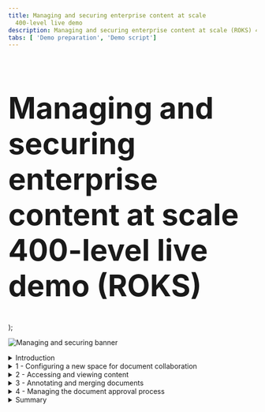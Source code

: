 ```yaml
---
title: Managing and securing enterprise content at scale
  400-level live demo
description: Managing and securing enterprise content at scale (ROKS) 400-level live demo
tabs: [ 'Demo preparation', 'Demo script']
---
```


  <span>
    <h1 style="font-size:60px;"> Managing and securing enterprise content at scale<br/> 400-level live demo (ROKS)</h1>
  </span> );


![Managing and securing banner](./images/Content-management-400-Script-GitHub-banner.jpg)

<span id="top"></span>

<details>

<summary>Introduction</summary>

<br/>

Today we’ll see how IBM’s content management capabilities are used to manage and secure content across an organization at scale. We’ll see how using an enterprise platform to share and manage content enhances productivity, increases security and mitigates risk.

<br/>

Using an HR hiring scenario, we’ll show how to easily configure a centralized repository for document collaboration. We’ll look at how to secure documents using redaction and role-based access capabilities. And we’ll see how the built-in workflow capabilities are used to manage document approvals.

<br/>

We’re using a hiring example, but the same document repository can extend and scale to many scenarios across your enterprise.

<br/>

Let’s get started!

<br/>

</details>

<details>

<summary>1 - Configuring a new space for document collaboration</summary>

<br/>

| **1.1** | **Create a new teamspace** |
| :--- | :--- |
| **Narration** | Focus Corp’s HR department needed a way to organize job candidate documents and facilitate collaboration among hiring decision-makers. When a candidate submits a new application, the HR manager uses the company's enterprise content management system to create a teamspace, which is a dedicated place to share information and collaborate. |
| **Action** &nbsp; 1.1.1 | Show the IBM Content Navigator screen that you opened during demo preparation. Sign in using the **Username: henry** and **Password: henry**. Click **Log in**. <br/> |
| **Action** &nbsp; 1.1.2 | Click the **Teamspaces** tile. <br/><br/><img src="https://raw.githubusercontent.com/ibm-garage-tsa/platinum-demos/master/src/pages/400-business-automation-managing-and-securing-enterprise-content-at-scale-ROKS/images/Script2.png" width="800"  /><br/> |
| **Action** &nbsp; 1.1.3 | Click **New Teamspace**. <br/><br/><img src="https://raw.githubusercontent.com/ibm-garage-tsa/platinum-demos/master/src/pages/400-business-automation-managing-and-securing-enterprise-content-at-scale-ROKS/images/Script3.png" width="800" /> |
| **Action** &nbsp; 1.1.4 | Enter **'John Doe Demo Teamspace'** (1) as the **Teamspace name**. Make sure the **Teamspace template** is **FC Hiring Teamspace Template** (2) and then click **Select Users** (3). <br/><br/><img src="https://raw.githubusercontent.com/ibm-garage-tsa/platinum-demos/master/src/pages/400-business-automation-managing-and-securing-enterprise-content-at-scale-ROKS/images/Script4.png" width="800" /> |
| **Narration** | Once it is created, the HR manager provides teamspace access to the hiring and payroll managers so they can collaborate during the candidate evaluation. |
| **Action** &nbsp; 1.1.5 | Click **Add Users and Groups...**<br/><br/><img src="https://raw.githubusercontent.com/ibm-garage-tsa/platinum-demos/master/src/pages/400-business-automation-managing-and-securing-enterprise-content-at-scale-ROKS/images/Script5.png" width="800" /> |
| **Action** &nbsp; 1.1.6 | Type **debby** in the search area (1) and click the **magnifier** icon (2).<br/><br/><img src="https://raw.githubusercontent.com/ibm-garage-tsa/platinum-demos/master/src/pages/400-business-automation-managing-and-securing-enterprise-content-at-scale-ROKS/images/Script6.png" width="800" /> |
| **Action** &nbsp; 1.1.7 | Select **debby** (1), who is the hiring manager, and click the **right-facing arrow** (2) to move her from the **Available** list to the **Selected** list.<br/><br/><img src="https://raw.githubusercontent.com/ibm-garage-tsa/platinum-demos/master/src/pages/400-business-automation-managing-and-securing-enterprise-content-at-scale-ROKS/images/Script7.png" width="800" /> |
| **Action** &nbsp; 1.1.8 | Repeat the previous steps to add **patrick**, the payroll manager, to the **Selected** list (1). Click **OK** (2). <br/><br/><img src="https://raw.githubusercontent.com/ibm-garage-tsa/platinum-demos/master/src/pages/400-business-automation-managing-and-securing-enterprise-content-at-scale-ROKS/images/Script8.png" width="800" /> |
| **Action** &nbsp; 1.1.9 | Select **Member** (1) in the **Roles** menu and click **Add** (2).<br/><br/><img src="https://raw.githubusercontent.com/ibm-garage-tsa/platinum-demos/master/src/pages/400-business-automation-managing-and-securing-enterprise-content-at-scale-ROKS/images/Script9.png" width="800" /> |
| **Action** &nbsp; 1.1.10 | Click **Finish**.<br/><br/><img src="https://raw.githubusercontent.com/ibm-garage-tsa/platinum-demos/master/src/pages/400-business-automation-managing-and-securing-enterprise-content-at-scale-ROKS/images/Script10.png" width="800" /> |

| **1.2** | **Add files to share** |
| :--- | :--- |
| **Narration** | The HR manager created the applicant’s new teamspace based on Focus Corp's 'FC Hiring Teamspace' template. When a new teamspace is created using this template, it includes all the forms that need to be completed and submitted for each candidate. |
| **Action** &nbsp; 1.2.1 | Click the **HR Documents** folder. <br/><br/><img src="https://raw.githubusercontent.com/ibm-garage-tsa/platinum-demos/master/src/pages/400-business-automation-managing-and-securing-enterprise-content-at-scale-ROKS/images/Script11.png" width="800" /> |
| **Action** &nbsp; 1.2.2 | Point out that the **HR Documents** folder is now open and the necessary documents are now available.<br/><br/><img src="https://raw.githubusercontent.com/ibm-garage-tsa/platinum-demos/master/src/pages/400-business-automation-managing-and-securing-enterprise-content-at-scale-ROKS/images/Script12.png" width="800" /> |
| **Narration** | The HR manager uses the HR document template to create copies that are specific to the applicant. When he does this in the teamspace, the documents are automatically shared with the rest of the hiring team.<br/><br/>The content management software applies the role-based access restrictions configured in the FC Hiring Teamspace template, which specifies the permissions granted to each team member. |
| **Action** &nbsp; 1.2.3 | Click the **Candidate files** folder. <br/><br/><img src="https://raw.githubusercontent.com/ibm-garage-tsa/platinum-demos/master/src/pages/400-business-automation-managing-and-securing-enterprise-content-at-scale-ROKS/images/Script13.png" width="800" /> |
| **Narration** | The HR manager uploads the candidate's documents to the 'Candidate files' folder. He moves the files from his computer to the 'Candidate files' folder with a simple drag-and-drop. |
| **Action** &nbsp; 1.2.4 | Click the **John Doe Diploma.pdf** document and drag it from your local Documents folder to the **John Doe Demo Teamspace / Candidate files** folder in IBM Navigator. <br/><br/><img src="https://raw.githubusercontent.com/ibm-garage-tsa/platinum-demos/master/src/pages/400-business-automation-managing-and-securing-enterprise-content-at-scale-ROKS/images/Script14.png" width="800" /> |
|**Narration** | When the HR manager moves the files, a document entry form enables him to enter the required metadata.<br/><br/>Focus Corp’s content administrator had previously worked with HR to define the metadata to include with files that are added to the teamspace. This metadata can be used later to quickly identify, classify, or search for a document. |
|**Action** &nbsp; 1.2.5 | Enter **'John Doe'** as the **Candidate Name**  (1) and select **Diploma** as the **Document Type** (2). Select **External** for **Document Source** (3). This indicates that the document originated outside of Focus Corp.<br/><br/>Select **R&D** for the **Department Name** (4) and set the **Application date** to the date 3 days in the future (5). Click **Add** (6).<br/><br/><img src="https://raw.githubusercontent.com/ibm-garage-tsa/platinum-demos/master/src/pages/400-business-automation-managing-and-securing-enterprise-content-at-scale-ROKS/images/Script15.png" width="800" /> |
|**Narration** | In the navigate view, team members can now add comments to the file, ‘like’ the file, or add the file to their favorites. |
|**Action** &nbsp; 1.2.6 | Click the **navigate view** icon. <br/><br/><img src="https://raw.githubusercontent.com/ibm-garage-tsa/platinum-demos/master/src/pages/400-business-automation-managing-and-securing-enterprise-content-at-scale-ROKS/images/Script16.png" width="800" /> |
|**Action** &nbsp; 1.2.7 | Select the **John Doe Diploma.pdf** row. <br/><br/><InlineNotification>Be sure to click within the row’s white space (not the document name). </InlineNotification><br/><img src="https://raw.githubusercontent.com/ibm-garage-tsa/platinum-demos/master/src/pages/400-business-automation-managing-and-securing-enterprise-content-at-scale-ROKS/images/Script17.png" width="800" /> |
|**Action** &nbsp; 1.2.8 | Point out the **document-related actions and information** (1), pre-defined **Properties** (2), and the **star** icon that adds the file to favorites (3).<br/><br/><img src="https://raw.githubusercontent.com/ibm-garage-tsa/platinum-demos/master/src/pages/400-business-automation-managing-and-securing-enterprise-content-at-scale-ROKS/images/Script18.png" width="800" /> |
|**Narration** | The candidate had previously submitted a video detailing his professional qualifications, strengths and weaknesses. The HR manager adds the video to the content management system. |
|**Action** &nbsp; 1.2.9 | Move the **John Doe Video.mp4** file to the **Candidate files** folder.<br/><br/><img src="https://raw.githubusercontent.com/ibm-garage-tsa/platinum-demos/master/src/pages/400-business-automation-managing-and-securing-enterprise-content-at-scale-ROKS/images/Script19.png" width="800" /> |
|**Action** &nbsp; 1.2.10 | Enter **'John Doe'** as the **Candidate Name** (1) and select **Candidate Video** as the **Document Type** (2). Select **External** for **Document Source** (3). <br/><br/>Select **R&D** for the **Department Name** (4) and set the **Application date** to the date 3 days in the future (5). Click **Add** (6).<br/><br/><img src="https://raw.githubusercontent.com/ibm-garage-tsa/platinum-demos/master/src/pages/400-business-automation-managing-and-securing-enterprise-content-at-scale-ROKS/images/Script20.png" width="800" /> |
|**Action** &nbsp; 1.2.11 | Click **John Doe Video.mp4**.<br/><br/><img src="https://raw.githubusercontent.com/ibm-garage-tsa/platinum-demos/master/src/pages/400-business-automation-managing-and-securing-enterprise-content-at-scale-ROKS/images/Script21.png" width="800" /> |
|**Narration** | The hiring team wanted to quickly review specific candidate responses within the submitted video. The HR manager bookmarks the video, which allows hiring team members to go directly to the sections of the video they would like to see. |
|**Action** &nbsp; 1.2.12 | Click **Bookmarks**.<br/><br/><img src="https://raw.githubusercontent.com/ibm-garage-tsa/platinum-demos/master/src/pages/400-business-automation-managing-and-securing-enterprise-content-at-scale-ROKS/images/Script22.png" width="800" /> |
|**Action** &nbsp; 1.2.13 | Click **New Bookmark**.<br/><br/><img src="https://raw.githubusercontent.com/ibm-garage-tsa/platinum-demos/master/src/pages/400-business-automation-managing-and-securing-enterprise-content-at-scale-ROKS/images/Script23.png" width="800" /> |
|**Narration** | The HR manager adds bookmarks to the video to make it easier to find the individual responses. |
|**Action** &nbsp; 1.2.14 | Enter **Overview** (1) as the bookmark name, enter '**Tell me about yourself?**' (2) in the bookmark description and click **OK** (3). <br/><br/><img src="https://raw.githubusercontent.com/ibm-garage-tsa/platinum-demos/master/src/pages/400-business-automation-managing-and-securing-enterprise-content-at-scale-ROKS/images/Script24.png" width="800" /> |
|**Action** &nbsp; 1.2.15 | Close the IBM Navigator Viewer window. |
|**Narration** | The HR manager bookmarks the remaining sections of the video and adds the applicant’s other documents to his candidate file. <br/><br/>Let’s jump ahead and see the teamspace with all the documents added. |
|**Action** &nbsp; 1.2.16 | Click **x** to close the **John Doe Demo Teamspace**. <br/><br/><img src="https://raw.githubusercontent.com/ibm-garage-tsa/platinum-demos/master/src/pages/400-business-automation-managing-and-securing-enterprise-content-at-scale-ROKS/images/Script25.png" width="800" /> |
|**Action** &nbsp; 1.2.17 | Click **John Doe**. <br/><br/><img src="https://raw.githubusercontent.com/ibm-garage-tsa/platinum-demos/master/src/pages/400-business-automation-managing-and-securing-enterprise-content-at-scale-ROKS/images/Script26.png" width="800" /> |
|**Action** &nbsp; 1.2.18 | Click **Candidate files**.<br/><br/><img src="https://raw.githubusercontent.com/ibm-garage-tsa/platinum-demos/master/src/pages/400-business-automation-managing-and-securing-enterprise-content-at-scale-ROKS/images/Script27.png" width="800" /> |
|**Action** &nbsp; 1.2.19 | Click the **Magazine view** icon. <br/><br/><img src="https://raw.githubusercontent.com/ibm-garage-tsa/platinum-demos/master/src/pages/400-business-automation-managing-and-securing-enterprise-content-at-scale-ROKS/images/Script28.png" width="800" /> |
|**Narration** | Now the hiring team can collaborate on the applicant’s documents. |

| **1.3** | **Manage role-based redactions** |
| :--- | :--- |
| **Narration** | To adhere to Focus Corp's privacy guidelines, HR must prevent unauthorized access to the applicant’s personal information, such as his home address. <br/><br/>The HR manager uses role-based redactions to automatically mask sensitive information, based on each user's role. The role-based access capabilities enable Focus Corp to explicitly define who has permission to see the redacted information. <br/><br/>The HR manager starts by validating that the role-based redactions have been set correctly by the content administrator. |
|**Action** &nbsp; 1.3.1 | Click the **hamburger** icon to open the IBM Navigator menu.<br/><br/><img src="https://raw.githubusercontent.com/ibm-garage-tsa/platinum-demos/master/src/pages/400-business-automation-managing-and-securing-enterprise-content-at-scale-ROKS/images/Script40.png" width="800" /> |
| **Narration** | The HR manager uses the Administration menu to review and update the role-based access. |
|**Action** &nbsp; 1.3.2 | Click **Administration.** <br/><br/><img src="https://raw.githubusercontent.com/ibm-garage-tsa/platinum-demos/master/src/pages/400-business-automation-managing-and-securing-enterprise-content-at-scale-ROKS/images/Script41.png" width="800" /> |
|**Action** &nbsp; 1.3.3 | Click **Role-based Redactions**. <br/><br/><img src="https://raw.githubusercontent.com/ibm-garage-tsa/platinum-demos/master/src/pages/400-business-automation-managing-and-securing-enterprise-content-at-scale-ROKS/images/Script42.png" width="800" /> |
| **Narration** | The HR manager reads through the 'Private Information' redaction policy, which specifies who can see a candidate's private information. |
|**Action** &nbsp; 1.3.4 | Double-click **Private Information**. <br/><br/><img src="https://raw.githubusercontent.com/ibm-garage-tsa/platinum-demos/master/src/pages/400-business-automation-managing-and-securing-enterprise-content-at-scale-ROKS/images/Script43.png" width="800" /> |
|**Action** &nbsp; 1.3.5 | Click **Policies and Roles**. <br/><br/><img src="https://raw.githubusercontent.com/ibm-garage-tsa/platinum-demos/master/src/pages/400-business-automation-managing-and-securing-enterprise-content-at-scale-ROKS/images/Script44.png" width="800" /> |
|**Action** &nbsp; 1.3.6 | If you are prompted, enter the **User name ‘cp4admin’** and the **Password** (2) from your cheat sheet. Click **Log In.**<br/><br/><img src="https://raw.githubusercontent.com/ibm-garage-tsa/platinum-demos/master/src/pages/400-business-automation-managing-and-securing-enterprise-content-at-scale-ROKS/images/Script45.png" width="800" /> |
| **Narration** | The 'Private Information' reason contains two redaction roles: editors and viewers. *Editors* can add or remove redactions. *Viewers* can see redacted information but cannot change it. No other users can view redacted information. |
|**Action** &nbsp; 1.3.7 | Scroll down (1) and point out the payroll manager’s role as a **FC Redaction viewer** (2). <br/><br/><img src="https://raw.githubusercontent.com/ibm-garage-tsa/platinum-demos/master/src/pages/400-business-automation-managing-and-securing-enterprise-content-at-scale-ROKS/images/Script47.png" width="800" /> |
| **Narration** | The HR manager verifies that only Patrick, the payroll manager, can view private information. Other members of the hiring team, such as the hiring manager, will not be able to access the redacted information. <br/><br/>Confident that these settings are correct, the HR manager is ready to redact the documents. |
|**Action** &nbsp; 1.3.8 | Click the **hamburger** icon.<br/><br/><img src="https://raw.githubusercontent.com/ibm-garage-tsa/platinum-demos/master/src/pages/400-business-automation-managing-and-securing-enterprise-content-at-scale-ROKS/images/Script48.png" width="800" /> |
|**Action** &nbsp; 1.3.9 | Click **Teamspaces**.<br/><br/><img src="https://raw.githubusercontent.com/ibm-garage-tsa/platinum-demos/master/src/pages/400-business-automation-managing-and-securing-enterprise-content-at-scale-ROKS/images/Script49.png" width="800" /> | 
|**Action** &nbsp; 1.3.10 | Click **John Doe**.<br/><br/><img src="https://raw.githubusercontent.com/ibm-garage-tsa/platinum-demos/master/src/pages/400-business-automation-managing-and-securing-enterprise-content-at-scale-ROKS/images/Script341.png" width="800" /> |
|**Action** &nbsp; 1.3.11 | Click **Candidate files**.<br/><br/><img src="https://raw.githubusercontent.com/ibm-garage-tsa/platinum-demos/master/src/pages/400-business-automation-managing-and-securing-enterprise-content-at-scale-ROKS/images/Script342.png" width="800" /> |
| **Narration** | The HR manager opens the applicant’s resume, selects the information to redact, and indicates it is private information. |
|**Action** &nbsp; 1.3.12 | Click **John Doe Resume.pdf** to open it in the document viewer.&nbsp; &nbsp; &nbsp; &nbsp; &nbsp; &nbsp; &nbsp; &nbsp; &nbsp; &nbsp; &nbsp; &nbsp; &nbsp; &nbsp; &nbsp; &nbsp; &nbsp; &nbsp; &nbsp; &nbsp; &nbsp; &nbsp; &nbsp; &nbsp; &nbsp; &nbsp; &nbsp; &nbsp; &nbsp; &nbsp; &nbsp; &nbsp; &nbsp; &nbsp; &nbsp; &nbsp; &nbsp; &nbsp; &nbsp; &nbsp; &nbsp; &nbsp; &nbsp; &nbsp; &nbsp; &nbsp; &nbsp;  <br/><br/><img src="https://raw.githubusercontent.com/ibm-garage-tsa/platinum-demos/master/src/pages/400-business-automation-managing-and-securing-enterprise-content-at-scale-ROKS/images/Script29.png" width="800" /> |
|**Action** &nbsp; 1.3.13 | Click the **redaction** icon, which is a darkened rectangle. &nbsp; &nbsp; &nbsp; &nbsp; &nbsp; &nbsp; &nbsp; &nbsp; &nbsp; &nbsp; &nbsp; &nbsp; &nbsp; &nbsp; &nbsp; &nbsp; &nbsp; &nbsp;<br/><br/><img src="https://raw.githubusercontent.com/ibm-garage-tsa/platinum-demos/master/src/pages/400-business-automation-managing-and-securing-enterprise-content-at-scale-ROKS/images/Script30.png" width="800" /> |
|**Action** &nbsp; 1.3.14 | Redact the applicant’s email address, phone number and home address by drawing a rectangle around them using the redaction tool.&nbsp; &nbsp; &nbsp; &nbsp; &nbsp; &nbsp; &nbsp; &nbsp; &nbsp; &nbsp; &nbsp; &nbsp; &nbsp; &nbsp; &nbsp; &nbsp; &nbsp; &nbsp; &nbsp; &nbsp; &nbsp; &nbsp; &nbsp; &nbsp; &nbsp; &nbsp; &nbsp; &nbsp; &nbsp; &nbsp; &nbsp; &nbsp; &nbsp; &nbsp; &nbsp; &nbsp; &nbsp; &nbsp; &nbsp; &nbsp; &nbsp; <br/><img src="https://raw.githubusercontent.com/ibm-garage-tsa/platinum-demos/master/src/pages/400-business-automation-managing-and-securing-enterprise-content-at-scale-ROKS/images/Script31.png" width="800" /> |
|**Action** &nbsp; 1.3.15 | Right-click the **redaction rectangle** (1) and click the **document redaction reason** icon (2).&nbsp; &nbsp; &nbsp; &nbsp; &nbsp; &nbsp; &nbsp; &nbsp; &nbsp; &nbsp; &nbsp; &nbsp; &nbsp; &nbsp; &nbsp; &nbsp; &nbsp; &nbsp; &nbsp; &nbsp; &nbsp; &nbsp; &nbsp; &nbsp; &nbsp; &nbsp; &nbsp; &nbsp; &nbsp; &nbsp; &nbsp; &nbsp; &nbsp; &nbsp; &nbsp; &nbsp; &nbsp; &nbsp; &nbsp; &nbsp; &nbsp; &nbsp; &nbsp; &nbsp; &nbsp; &nbsp; &nbsp; &nbsp; &nbsp; &nbsp; &nbsp; &nbsp; &nbsp; &nbsp; &nbsp; &nbsp; &nbsp; &nbsp; &nbsp; &nbsp; &nbsp; &nbsp; &nbsp; &nbsp; &nbsp; <br/><br/><img src="https://raw.githubusercontent.com/ibm-garage-tsa/platinum-demos/master/src/pages/400-business-automation-managing-and-securing-enterprise-content-at-scale-ROKS/images/Script32.png" width="800" /> |
|**Action** &nbsp; 1.3.16 | Select **Private Information** as the redaction reason (1) and click **OK** (2). &nbsp; &nbsp; &nbsp; &nbsp; &nbsp; &nbsp; &nbsp; &nbsp; &nbsp; &nbsp; &nbsp; &nbsp; &nbsp; &nbsp; &nbsp; &nbsp; &nbsp; <br/><br/><img src="https://raw.githubusercontent.com/ibm-garage-tsa/platinum-demos/master/src/pages/400-business-automation-managing-and-securing-enterprise-content-at-scale-ROKS/images/Script33.png" width="800" /> |
| **Narration** | This hides the applicant’s personal information from users who do not have viewing rights. The hiring manager does not have viewing rights to this information and will not be able to see it.<br/><br/>The HR manager acknowledges they have reviewed and verified the applicant's details by adding a notation on the document. |
|**Action** &nbsp; 1.3.17 | Click the **stamp** icon (1) and select the **Approved userdate** stamp (2).&nbsp; &nbsp; &nbsp; &nbsp; &nbsp; &nbsp; &nbsp; &nbsp; &nbsp; &nbsp; &nbsp; &nbsp; &nbsp; &nbsp; &nbsp; &nbsp; &nbsp; &nbsp; &nbsp; &nbsp; &nbsp; &nbsp; &nbsp; &nbsp; &nbsp; &nbsp; &nbsp; &nbsp; &nbsp; &nbsp; &nbsp; &nbsp; &nbsp; &nbsp; &nbsp; &nbsp; &nbsp; &nbsp; &nbsp; &nbsp; &nbsp; &nbsp; &nbsp; &nbsp; &nbsp; &nbsp; &nbsp; &nbsp; &nbsp; &nbsp; &nbsp; &nbsp; &nbsp; &nbsp; &nbsp; &nbsp; &nbsp; &nbsp; &nbsp; &nbsp; &nbsp; &nbsp; &nbsp; &nbsp; &nbsp; &nbsp; &nbsp; &nbsp; &nbsp; &nbsp; &nbsp; &nbsp; &nbsp; &nbsp; &nbsp; &nbsp; &nbsp; &nbsp; &nbsp; &nbsp; &nbsp; &nbsp; &nbsp; &nbsp; &nbsp; <br/><img src="https://raw.githubusercontent.com/ibm-garage-tsa/platinum-demos/master/src/pages/400-business-automation-managing-and-securing-enterprise-content-at-scale-ROKS/images/Script34.png" width="800" /> |
| **Narration** | The HR manager uses a pre-defined annotation to indicate he has verified the applicant meets specific job criteria.<br/> |
|**Action** &nbsp; 1.3.18 | Click above the name on the document to add the annotation. &nbsp; &nbsp; &nbsp; &nbsp; &nbsp; &nbsp; &nbsp; &nbsp; &nbsp; &nbsp; &nbsp; &nbsp; &nbsp; &nbsp; &nbsp; &nbsp; &nbsp; &nbsp; &nbsp; &nbsp; &nbsp; &nbsp; &nbsp; &nbsp; &nbsp; &nbsp; &nbsp; &nbsp; &nbsp; &nbsp; &nbsp; &nbsp; &nbsp; &nbsp; &nbsp; &nbsp; &nbsp; &nbsp; &nbsp; &nbsp; &nbsp; &nbsp; &nbsp; &nbsp; &nbsp; &nbsp; &nbsp; &nbsp; &nbsp; &nbsp; &nbsp; &nbsp; &nbsp; &nbsp; &nbsp; &nbsp; &nbsp; &nbsp; &nbsp; &nbsp;<br/><br/><img src="https://raw.githubusercontent.com/ibm-garage-tsa/platinum-demos/master/src/pages/400-business-automation-managing-and-securing-enterprise-content-at-scale-ROKS/images/Script35.png" width="800" /> |
| **Narration** | The HR manager changes the notation color to indicate that the applicant is eligible for a face-to-face interview.&nbsp; &nbsp; &nbsp; &nbsp; &nbsp; &nbsp; &nbsp; &nbsp; &nbsp; &nbsp; &nbsp; &nbsp; &nbsp; &nbsp; &nbsp; &nbsp; &nbsp; &nbsp; &nbsp; &nbsp; &nbsp; &nbsp; &nbsp; &nbsp; &nbsp; &nbsp; &nbsp; &nbsp; &nbsp; &nbsp; &nbsp; &nbsp; &nbsp; &nbsp; &nbsp; &nbsp; &nbsp; &nbsp; &nbsp; &nbsp; |
|**Action** &nbsp; 1.3.19 | Right-click the **annotation** (1), select the **text color** icon (2), and select **orange** (3).<br/><br/><img src="https://raw.githubusercontent.com/ibm-garage-tsa/platinum-demos/master/src/pages/400-business-automation-managing-and-securing-enterprise-content-at-scale-ROKS/images/Script36.png" width="800" /> |
|**Action** &nbsp; 1.3.20 | Click the **x** to close the color selector view (1) and click anywhere in the document to close the menu (2). &nbsp; &nbsp; &nbsp; &nbsp; &nbsp; &nbsp; &nbsp; &nbsp; &nbsp; &nbsp; &nbsp; &nbsp; &nbsp; &nbsp; &nbsp; &nbsp; &nbsp; &nbsp; &nbsp; &nbsp; &nbsp; &nbsp; &nbsp; &nbsp; &nbsp; &nbsp; &nbsp; &nbsp; &nbsp; &nbsp; &nbsp; &nbsp; &nbsp; &nbsp; &nbsp; &nbsp; &nbsp; &nbsp; &nbsp; &nbsp; &nbsp; &nbsp; &nbsp; &nbsp; &nbsp; &nbsp; &nbsp; &nbsp; &nbsp; &nbsp; &nbsp; &nbsp; &nbsp; &nbsp; &nbsp; &nbsp; &nbsp; &nbsp; &nbsp; &nbsp;<br/><br/><img src="https://raw.githubusercontent.com/ibm-garage-tsa/platinum-demos/master/src/pages/400-business-automation-managing-and-securing-enterprise-content-at-scale-ROKS/images/Script37.png" width="800" /> |
|**Action** &nbsp; 1.3.21 | Click the **save** icon and close the IBM Navigator Viewer window. &nbsp; &nbsp; &nbsp; &nbsp; &nbsp; &nbsp; &nbsp; &nbsp; &nbsp; &nbsp; &nbsp; &nbsp; &nbsp; &nbsp; &nbsp; &nbsp; &nbsp; &nbsp; &nbsp; &nbsp; &nbsp; &nbsp; &nbsp; &nbsp; &nbsp; &nbsp; &nbsp; &nbsp; &nbsp; &nbsp; &nbsp; &nbsp; &nbsp; &nbsp; &nbsp; &nbsp; &nbsp; &nbsp; &nbsp; &nbsp; <br/><br/><img src="https://raw.githubusercontent.com/ibm-garage-tsa/platinum-demos/master/src/pages/400-business-automation-managing-and-securing-enterprise-content-at-scale-ROKS/images/Script38.png" width="800" /> |
|**Action** &nbsp; 1.3.22 | Click the **user** icon (1) and click **Log Out** (2) to exit IBM Navigator.<br/><br/><img src="https://raw.githubusercontent.com/ibm-garage-tsa/platinum-demos/master/src/pages/400-business-automation-managing-and-securing-enterprise-content-at-scale-ROKS/images/Script39.png" width="800" /> |
 
<br/>

**[Go to top](#top)**

</details>

<details>

<summary>2 - Accessing and viewing content</summary>

<br/>

| **2.1** | **View documents in a teamspace** |
| :--- | :--- |
| **Narration** | The hiring manager needs to learn more about the applicant. She reviews the documents shared by HR. |
| **Action** &nbsp; 2.1.1 | Sign into IBM Navigator using the hiring manager’s credentials:<br/><br/>**Username: debby** and **Password: debby** (1). Click **Log in** (2). <br/><br/><img src="https://raw.githubusercontent.com/ibm-garage-tsa/platinum-demos/master/src/pages/400-business-automation-managing-and-securing-enterprise-content-at-scale-ROKS/images/Script113.png" width="800" /> |
| **Action** &nbsp; 2.1.2 | Click the **Teamspaces** tile. <br/><br/><img src="https://raw.githubusercontent.com/ibm-garage-tsa/platinum-demos/master/src/pages/400-business-automation-managing-and-securing-enterprise-content-at-scale-ROKS/images/Script2.png" width="800" /> |
| **Action** &nbsp; 2.1.3 | Select the **John Doe** teamspace. <br/><br/><img src="https://raw.githubusercontent.com/ibm-garage-tsa/platinum-demos/master/src/pages/400-business-automation-managing-and-securing-enterprise-content-at-scale-ROKS/images/Script114.png" width="800" /> |
| **Action** &nbsp; 2.1.4 | Click **Candidate files**. <br/><br/><img src="https://raw.githubusercontent.com/ibm-garage-tsa/platinum-demos/master/src/pages/400-business-automation-managing-and-securing-enterprise-content-at-scale-ROKS/images/Script115.png" width="800" /> | 
| **Narration** | The hiring manager reviews the applicant’s resume. |
| **Action** &nbsp; 2.1.5 | Click the **Magazine view** icon. <br/><br/><img src="https://raw.githubusercontent.com/ibm-garage-tsa/platinum-demos/master/src/pages/400-business-automation-managing-and-securing-enterprise-content-at-scale-ROKS/images/Script116.png" width="800" /> |  
| **Action** &nbsp; 2.1.6 | **Select the John Doe Resume.pdf** row.<br/><br/><InlineNotification>Be sure to click within the row’s white space (not the document name). </InlineNotification><br/><img src="https://raw.githubusercontent.com/ibm-garage-tsa/platinum-demos/master/src/pages/400-business-automation-managing-and-securing-enterprise-content-at-scale-ROKS/images/Script117.png" width="800" /> |  
| **Narration** | The hiring manager confirms that the metadata required by her department is pre-populated in the properties section. She is not authorized to view the applicant’s personal information, so it is concealed in the document preview thumbnail. |
| **Action** &nbsp; 2.1.7 | Review the **Properties** section (1) and point out that the address information is redacted in the hiring manager’s **thumbnail** view (2). <br/><br/><img src="https://raw.githubusercontent.com/ibm-garage-tsa/platinum-demos/master/src/pages/400-business-automation-managing-and-securing-enterprise-content-at-scale-ROKS/images/Script118.png" width="800" /> | 
| **Action** &nbsp; 2.1.8 | Click **John Doe Resume.pdf**.<br/><br/><img src="https://raw.githubusercontent.com/ibm-garage-tsa/platinum-demos/master/src/pages/400-business-automation-managing-and-securing-enterprise-content-at-scale-ROKS/images/Script119.png" width="800" /> | 
| **Action** &nbsp; 2.1.9 | Scroll down to show the resume.<br/><br/><img src="https://raw.githubusercontent.com/ibm-garage-tsa/platinum-demos/master/src/pages/400-business-automation-managing-and-securing-enterprise-content-at-scale-ROKS/images/Script120.png" width="800" /> | 
| **Narration** | The hiring manager reviews the details of the resume. The candidate is applying for a position that often works with a team in France. Therefore, a working knowledge of French is required for the job.<br/><br/>She adds an annotation to assess the applicant's French language skills. |
| **Action** &nbsp; 2.1.10 | Click the **sticky note** icon (1) and then click next to the **SPOKEN LANGUAGES** section (2).<br/><br/><img src="https://raw.githubusercontent.com/ibm-garage-tsa/platinum-demos/master/src/pages/400-business-automation-managing-and-securing-enterprise-content-at-scale-ROKS/images/Script121.png" width="800" /> | 
| **Action** &nbsp; 2.1.11 | Type **'Evaluate the candidate’s French language skills.**' (1) and click **Update** (2).<br/><br/><img src="https://raw.githubusercontent.com/ibm-garage-tsa/platinum-demos/master/src/pages/400-business-automation-managing-and-securing-enterprise-content-at-scale-ROKS/images/Script122.png" width="800" /> | 
| **Action** &nbsp; 2.1.12 | Click the **save** icon.<br/><br/><img src="https://raw.githubusercontent.com/ibm-garage-tsa/platinum-demos/master/src/pages/400-business-automation-managing-and-securing-enterprise-content-at-scale-ROKS/images/Script123.png" width="800" /> | 
| **Action** &nbsp; 2.1.13 | Close the IBM Navigator Viewer window. |
| **Narration** | The hiring manager 'likes' the resume and adds it to her favorites so she can compare the finalists later. |
| **Action** &nbsp; 2.1.14 | Click the **thumbs-up** icon (1) to 'like' the file. Click the **star** icon (2) to add the resume to favorites. <br/><br/><img src="https://raw.githubusercontent.com/ibm-garage-tsa/platinum-demos/master/src/pages/400-business-automation-managing-and-securing-enterprise-content-at-scale-ROKS/images/Script202.png" width="800" /> | 
| **Narration** | To help decide whether to move forward with an interview, the hiring manager watches a few specific sections of the applicant’s video. |
| **Action** &nbsp; 2.1.15 | Click **John Doe Video.mp4.** <br/><br/><img src="https://raw.githubusercontent.com/ibm-garage-tsa/platinum-demos/master/src/pages/400-business-automation-managing-and-securing-enterprise-content-at-scale-ROKS/images/Script50.png" width="800" /> | 
| **Narration** | She uses bookmarks in the applicant's video to skip directly to responses she’s interested in. Many applicant videos are over 20 minutes. The bookmark feature saves her time by letting her focus on specific parts of the video. |
| **Action** &nbsp; 2.1.16 | Click **Bookmarks** to open the bookmarks menu. <br/><br/><img src="https://raw.githubusercontent.com/ibm-garage-tsa/platinum-demos/master/src/pages/400-business-automation-managing-and-securing-enterprise-content-at-scale-ROKS/images/Script51.png" width="800" /> | 
| **Action** &nbsp; 2.1.17 | Select the **Weaknesses** bookmark and wait for the video to load.<br/><br/><img src="https://raw.githubusercontent.com/ibm-garage-tsa/platinum-demos/master/src/pages/400-business-automation-managing-and-securing-enterprise-content-at-scale-ROKS/images/Script52.png" width="800" /> | 
| **Action** &nbsp; 2.1.18 | Click the **play** icon and watch both the Weaknesses and Strengths sections. Close the IBM Navigator viewer when you are done.<br/><br/><img src="https://raw.githubusercontent.com/ibm-garage-tsa/platinum-demos/master/src/pages/400-business-automation-managing-and-securing-enterprise-content-at-scale-ROKS/images/Script53.png" width="800" /> | 
| **Action** &nbsp; 2.1.19 | Close the **IBM Navigator Viewer** window.
| **Narration** | The hiring manager decides to interview the applicant. She lets the HR team know to schedule an interview by tagging the applicant’s resume with the word ‘Selected’. |
| **Action** &nbsp; 2.1.20 | Click **Tags** in the **John Doe Resume.pdf **row. <br/><br/><img src="https://raw.githubusercontent.com/ibm-garage-tsa/platinum-demos/master/src/pages/400-business-automation-managing-and-securing-enterprise-content-at-scale-ROKS/images/Script54.png" width="800" /> | 
| **Action** &nbsp; 2.1.21 | Write '**selected**' and hit enter on your keyboard.<br/><br/><img src="https://raw.githubusercontent.com/ibm-garage-tsa/platinum-demos/master/src/pages/400-business-automation-managing-and-securing-enterprise-content-at-scale-ROKS/images/Script55.png" width="800" /> | 
| **Action** &nbsp; 2.1.22 | Click **Close**. <br/><br/><img src="https://raw.githubusercontent.com/ibm-garage-tsa/platinum-demos/master/src/pages/400-business-automation-managing-and-securing-enterprise-content-at-scale-ROKS/images/Script56.png" width="800" /> | 
| **Narration** | The hiring team schedule the interview. To prepare, the hiring manager reviews the content she previously 'favorited'. |
| **Action** &nbsp; 2.1.23 | Click **IBM Navigator**.<br/><br/><img src="https://raw.githubusercontent.com/ibm-garage-tsa/platinum-demos/master/src/pages/400-business-automation-managing-and-securing-enterprise-content-at-scale-ROKS/images/Script201.png" width="800" /> | 
| **Action** &nbsp; 2.1.24 | Click the **Content Favorites** tile.<br/><br/><img src="https://raw.githubusercontent.com/ibm-garage-tsa/platinum-demos/master/src/pages/400-business-automation-managing-and-securing-enterprise-content-at-scale-ROKS/images/Script57.png" width="800" /> | 
| **Action** &nbsp; 2.1.25 | Double-click **John Doe Resume.pdf**.<br/><br/><img src="https://raw.githubusercontent.com/ibm-garage-tsa/platinum-demos/master/src/pages/400-business-automation-managing-and-securing-enterprise-content-at-scale-ROKS/images/Script58.png" width="800" /> | 
| **Action** &nbsp; 2.1.26 | Scroll down to the **sticky note** (1) and hover your mouse over the **note** (2).<br/><br/><img src="https://raw.githubusercontent.com/ibm-garage-tsa/platinum-demos/master/src/pages/400-business-automation-managing-and-securing-enterprise-content-at-scale-ROKS/images/Script59.png" width="800" /> | 
| **Narration** | She looks over the resume and annotations. The sticky note reminds her she must evaluate the candidate's French language skills. |
| **Action** &nbsp; 2.1.27 | Point out the annotation.<br/><br/><img src="https://raw.githubusercontent.com/ibm-garage-tsa/platinum-demos/master/src/pages/400-business-automation-managing-and-securing-enterprise-content-at-scale-ROKS/images/Script60.png" width="800" /> | 
| **Action** &nbsp; 2.1.28 | Close the IBM Navigator Viewer window. |

<br/>

**[Go to top](#top)**

</details>

<details>

<summary>3 - Annotating and merging documents</summary>

<br/>

| **3.1** | **Edit and add content** |
| :--- | :--- |
| **Narration** | The hiring manager needs to capture interview feedback on the candidate evaluation form. She downloads the form from Teamspace’s document templates. |
| **Action** &nbsp; 3.1.1 | Click **Teamspaces**.<br/><br/><img src="https://raw.githubusercontent.com/ibm-garage-tsa/platinum-demos/master/src/pages/400-business-automation-managing-and-securing-enterprise-content-at-scale-ROKS/images/Script61.png" width="800" /> | 
| **Action** &nbsp; 3.1.2 | Click **HR Documents**.<br/><br/><img src="https://raw.githubusercontent.com/ibm-garage-tsa/platinum-demos/master/src/pages/400-business-automation-managing-and-securing-enterprise-content-at-scale-ROKS/images/Script62.png" width="800" /> | 
| **Narration** | The filmstrip view helps the hiring manager see the available HR documents. She chooses the 'Evaluation form' and creates a copy in the applicant’s candidate files folder. |
| **Action** &nbsp; 3.1.3 | Click the **Filmstrip view** icon.<br/><br/><img src="https://raw.githubusercontent.com/ibm-garage-tsa/platinum-demos/master/src/pages/400-business-automation-managing-and-securing-enterprise-content-at-scale-ROKS/images/Script63.png" width="800" /> | 
| **Action** &nbsp; 3.1.4 | Click the first document on the bottom left of the filmstrip viewer.<br/><br/><img src="https://raw.githubusercontent.com/ibm-garage-tsa/platinum-demos/master/src/pages/400-business-automation-managing-and-securing-enterprise-content-at-scale-ROKS/images/Script64.png" width="800" /> | 
| **Action** &nbsp; 3.1.5 | Scroll right until you see **FC Evaluation form** in the viewer.<br/><br/><img src="https://raw.githubusercontent.com/ibm-garage-tsa/platinum-demos/master/src/pages/400-business-automation-managing-and-securing-enterprise-content-at-scale-ROKS/images/Script65.png" width="800" /> | 
| **Action** &nbsp; 3.1.6 | Click **Actions** (1), then click **Folders** (2). Select **Add to Folder** (3).<br/><br/><img src="https://raw.githubusercontent.com/ibm-garage-tsa/platinum-demos/master/src/pages/400-business-automation-managing-and-securing-enterprise-content-at-scale-ROKS/images/Script66.png" width="800" /> | 
| **Action** &nbsp; 3.1.7 | Select **Candidate files** (1) and click **Add** (2).<br/><br/><img src="https://raw.githubusercontent.com/ibm-garage-tsa/platinum-demos/master/src/pages/400-business-automation-managing-and-securing-enterprise-content-at-scale-ROKS/images/Script67.png" width="800" /> | 
| **Action** &nbsp; 3.1.8 | Click the **details view** icon (1) and click **Candidate files** (2).<br/><br/><img src="https://raw.githubusercontent.com/ibm-garage-tsa/platinum-demos/master/src/pages/400-business-automation-managing-and-securing-enterprise-content-at-scale-ROKS/images/Script68.png" width="800" /> | 
| **Narration** | The hiring manager opens the evaluation form directly from the applicant’s teamspace files so she can edit the form during the interview. |
| **Action** &nbsp; 3.1.9 | Click **Refresh** (1) and then Click **FC Evaluation form.docx**.<br/><br/><img src="https://raw.githubusercontent.com/ibm-garage-tsa/platinum-demos/master/src/pages/400-business-automation-managing-and-securing-enterprise-content-at-scale-ROKS/images/Script69.png" width="800" /> | 
| **Narration** | The hiring manager switches to permanent redaction mode, which ‘hard codes’ her updates to the document for every subsequent viewer. |
| **Action** &nbsp; 3.1.10 | Click the **permanent redaction mode marker** icon.<br/><br/><img src="https://raw.githubusercontent.com/ibm-garage-tsa/platinum-demos/master/src/pages/400-business-automation-managing-and-securing-enterprise-content-at-scale-ROKS/images/Script70.png" width="800" /> | 
| **Action** &nbsp; 3.1.11 | Click **New Version**. <br/><br/><img src="https://raw.githubusercontent.com/ibm-garage-tsa/platinum-demos/master/src/pages/400-business-automation-managing-and-securing-enterprise-content-at-scale-ROKS/images/Script71.png" width="800" /> <br/>The fillable version of the candidate evaluation form displays.<br/><br/><img src="https://raw.githubusercontent.com/ibm-garage-tsa/platinum-demos/master/src/pages/400-business-automation-managing-and-securing-enterprise-content-at-scale-ROKS/images/Script72.png" width="800" /> |  
| **Action** &nbsp; 3.1.12 | Return to the IBM Navigator view window. Point out the **lock** icon. <br/><br/><img src="https://raw.githubusercontent.com/ibm-garage-tsa/platinum-demos/master/src/pages/400-business-automation-managing-and-securing-enterprise-content-at-scale-ROKS/images/Script73.png" width="800" /> |
| **Narration** | While the hiring manager edits the document, it is locked to prevent anyone else from making edits. |
| **Action** &nbsp; 3.1.13 | Return to the candidate evaluation form, click the **text** icon (1), and then select the free text field under **Candidate Name** (2).<br/><br/><img src="https://raw.githubusercontent.com/ibm-garage-tsa/platinum-demos/master/src/pages/400-business-automation-managing-and-securing-enterprise-content-at-scale-ROKS/images/Script74.png" width="800" /> |
| **Narration** | She adds the candidate’s name and changes the text color to blue to highlight it. |
| **Action** &nbsp; 3.1.14 | Type '**John Doe**' (1) and click the **font color** icon (2).<br/><br/><img src="https://raw.githubusercontent.com/ibm-garage-tsa/platinum-demos/master/src/pages/400-business-automation-managing-and-securing-enterprise-content-at-scale-ROKS/images/Script75.png" width="800" /> |
| **Action** &nbsp; 3.1.15 | Select blue.<br/><br/><img src="https://raw.githubusercontent.com/ibm-garage-tsa/platinum-demos/master/src/pages/400-business-automation-managing-and-securing-enterprise-content-at-scale-ROKS/images/Script76.png" width="800" /> |
| **Action** &nbsp; 3.1.16 | Close the **color selector view** (1) and click the **checkmark** (2) to accept the annotation changes.  <br/><br/><img src="https://raw.githubusercontent.com/ibm-garage-tsa/platinum-demos/master/src/pages/400-business-automation-managing-and-securing-enterprise-content-at-scale-ROKS/images/Script77.png" width="800" /> |
| **Narration** | The hiring manager needs to capture the date and time to ensure compliance with regulatory rules. She uses the annotation tools to add these details to the form. | 
| **Action** &nbsp; 3.1.17 | Click the **stamp** icon (1), select **date time** (2), and click in the free text area under **Date & Time** (3). <br/><br/><img src="https://raw.githubusercontent.com/ibm-garage-tsa/platinum-demos/master/src/pages/400-business-automation-managing-and-securing-enterprise-content-at-scale-ROKS/images/Script78.png" width="800" /> |
| **Action** &nbsp; 3.1.18 | Click the date annotation.<br/><br/><img src="https://raw.githubusercontent.com/ibm-garage-tsa/platinum-demos/master/src/pages/400-business-automation-managing-and-securing-enterprise-content-at-scale-ROKS/images/Script79.png" width="800" /> |
| **Action** &nbsp; 3.1.19 | Click the color icon, select, blue, close the color selector and validate the update (as done previously in steps 3.1.14-16). |
| **Narration** | At the end of the interview, the hiring manager saves the document with her feedback. She redacts sensitive candidate information so only authorized users can view it. |
| **Action** &nbsp; 3.1.20 | Click **Redact.** <br/><br/><img src="https://raw.githubusercontent.com/ibm-garage-tsa/platinum-demos/master/src/pages/400-business-automation-managing-and-securing-enterprise-content-at-scale-ROKS/images/Script80.png" width="800" /> |
| **Action** &nbsp; 3.1.21 | Wait for the redaction to complete. Close IBM Navigator Viewer window. |
| **Narration** | The document thumbnail is updated to reflect the hiring manager’s changes. The document is automatically unlocked so other team members can now edit it. |
| **Action** &nbsp; 3.1.22 | Point out that the **FC Evaluation form preview thumbnail** is updated (1) and the document is no longer **locked** (2). <br/><br/><img src="https://raw.githubusercontent.com/ibm-garage-tsa/platinum-demos/master/src/pages/400-business-automation-managing-and-securing-enterprise-content-at-scale-ROKS/images/Script82.png" width="800" /> |
| **Action** &nbsp; 3.1.23 | Drag and drop **John Doe evaluation form.pdf** to the **Candidate files** folder.<br/><br/><img src="https://raw.githubusercontent.com/ibm-garage-tsa/platinum-demos/master/src/pages/400-business-automation-managing-and-securing-enterprise-content-at-scale-ROKS/images/Script83.png" width="800" /> |
| **Narration** | The hiring manager must add the required metadata to meet departmental standards. |
| **Action** &nbsp; 3.1.24 | Enter '**John Doe**' as the **Candidate Name** (1) and select **Evaluation form ** as the **Document Type** (2).<br/><br/>Select **R&D** for the **Department Name** (3) and set the **Application date** to the current date (4). Click **Add** (5).<br/><br/><img src="https://raw.githubusercontent.com/ibm-garage-tsa/platinum-demos/master/src/pages/400-business-automation-managing-and-securing-enterprise-content-at-scale-ROKS/images/Script84.png" width="800" /> |
| **Action** &nbsp; 3.1.25 | Show that a copy of the **Evaluation form** is added (1). **Log Out** of IBM Navigator (2).<br/><br/><img src="https://raw.githubusercontent.com/ibm-garage-tsa/platinum-demos/master/src/pages/400-business-automation-managing-and-securing-enterprise-content-at-scale-ROKS/images/Script85.png" width="800" /> |
 
| **3.2** | **Merge documents** |
| :--- | :--- |
| **Narration** | The hiring manager has decided to make an offer to the applicant. <br/><br/>The HR manager suggests a salary based on the feedback added to the salary discussion form. He needs to get approval for the salary from both the hiring and payroll managers. |
| **Action** &nbsp; 3.2.1 | Sign into IBM Navigator using **Username: henry** and **Password: henry** (1). Click **Log in** (2).<br/><br/><img src="https://raw.githubusercontent.com/ibm-garage-tsa/platinum-demos/master/src/pages/400-business-automation-managing-and-securing-enterprise-content-at-scale-ROKS/images/Script86.png" width="800" /> |
| **Action** &nbsp; 3.2.2 | Click the **Teamspaces** tile.<br/><br/><img src="https://raw.githubusercontent.com/ibm-garage-tsa/platinum-demos/master/src/pages/400-business-automation-managing-and-securing-enterprise-content-at-scale-ROKS/images/Script2.png" width="800" /> |
| **Action** &nbsp; 3.2.3 | Select the **John Doe** Teamspace.<br/><br/><img src="https://raw.githubusercontent.com/ibm-garage-tsa/platinum-demos/master/src/pages/400-business-automation-managing-and-securing-enterprise-content-at-scale-ROKS/images/Script87.png" width="800" /> |
| **Action** &nbsp; 3.2.4 | Click **Candidate files**.<br/><br/><img src="https://raw.githubusercontent.com/ibm-garage-tsa/platinum-demos/master/src/pages/400-business-automation-managing-and-securing-enterprise-content-at-scale-ROKS/images/Script88.png" width="800" /> |
| **Action** &nbsp; 3.2.5 | Drag the **John Doe salary discussion form.pdf** from your local documents to the **Candidates files** folder in IBM Navigator.<br/><br/><img src="https://raw.githubusercontent.com/ibm-garage-tsa/platinum-demos/master/src/pages/400-business-automation-managing-and-securing-enterprise-content-at-scale-ROKS/images/Script89.png" width="800" /> |
| **Action** &nbsp; 3.2.6 | Enter '**John Doe**' as the **Candidate Name** (1) and select **HR Process** as the **Document Type** (2).<br/><br/>Select **R&D** for the **Department Name** (3) and set the **Application date** to the current date (4). Click **Add** (5).<br/><br/><img src="https://raw.githubusercontent.com/ibm-garage-tsa/platinum-demos/master/src/pages/400-business-automation-managing-and-securing-enterprise-content-at-scale-ROKS/images/Script90.png" width="800" /> |
| **Narration** | The HR manager merges the second page from the evaluation form, and the salary discussion form, into a single document to simplify the salary approval. |
| **Action** &nbsp; 3.2.7 | Click **John Doe Evaluation form.pdf**.<br/><br/><img src="https://raw.githubusercontent.com/ibm-garage-tsa/platinum-demos/master/src/pages/400-business-automation-managing-and-securing-enterprise-content-at-scale-ROKS/images/Script91.png" width="800" /> |
| **Action** &nbsp; 3.2.8 | Click **Merge and Split** at the top right of the viewer.<br/><br/><img src="https://raw.githubusercontent.com/ibm-garage-tsa/platinum-demos/master/src/pages/400-business-automation-managing-and-securing-enterprise-content-at-scale-ROKS/images/Script92.png" width="800" /> |
| **Action** &nbsp; 3.2.9 | Return to **Candidate files** and click **John Doe Salary discussion form.pdf**.  <br/><br/><img src="https://raw.githubusercontent.com/ibm-garage-tsa/platinum-demos/master/src/pages/400-business-automation-managing-and-securing-enterprise-content-at-scale-ROKS/images/Script93.png" width="800" /> <br/><br/>The final merge and split interface should match the view below:<br/><br/> <img src="https://raw.githubusercontent.com/ibm-garage-tsa/platinum-demos/master/src/pages/400-business-automation-managing-and-securing-enterprise-content-at-scale-ROKS/images/Script95.png" width="800" />  | 
| **Narration** | Now that the documents are added to the ‘merge and split’ tool, the HR manager creates a summary document by merging the pages required for salary approval. |
| **Action** &nbsp; 3.2.10 | Click the **+** icon to create a new document.<br/><br/><img src="https://raw.githubusercontent.com/ibm-garage-tsa/platinum-demos/master/src/pages/400-business-automation-managing-and-securing-enterprise-content-at-scale-ROKS/images/Script96.png" width="800" /> | 
| **Action** &nbsp; 3.2.11 | Right-click on the **New Document** tab (1) and select **Rename** (2).<br/><br/><img src="https://raw.githubusercontent.com/ibm-garage-tsa/platinum-demos/master/src/pages/400-business-automation-managing-and-securing-enterprise-content-at-scale-ROKS/images/Script97.png" width="800" /> | 
| **Action** &nbsp; 3.2.12 | Enter ‘**John Doe Merged summary**’.<br/><br/><img src="https://raw.githubusercontent.com/ibm-garage-tsa/platinum-demos/master/src/pages/400-business-automation-managing-and-securing-enterprise-content-at-scale-ROKS/images/Script98.png" width="800" /> | 
| **Narration** | First, he adds the second page of the evaluation form. |
| **Action** &nbsp; 3.2.13 | Click the **John Doe Evaluation form.pdf** tab.<br/><br/><img src="https://raw.githubusercontent.com/ibm-garage-tsa/platinum-demos/master/src/pages/400-business-automation-managing-and-securing-enterprise-content-at-scale-ROKS/images/Script203.png" width="800" /> | 
| **Action** &nbsp; 3.2.14 | Click on the **second page of the document** (1) in the thumbnail viewer. Click the **copy** icon (2) and click the **John Doe Merged summary.pdf** tab (3) to return to the new document.<br/><br/><img src="https://raw.githubusercontent.com/ibm-garage-tsa/platinum-demos/master/src/pages/400-business-automation-managing-and-securing-enterprise-content-at-scale-ROKS/images/Script103.png" width="800" /> | 
| **Action** &nbsp; 3.2.15 | Click the **paste** icon.<br/><br/><img src="https://raw.githubusercontent.com/ibm-garage-tsa/platinum-demos/master/src/pages/400-business-automation-managing-and-securing-enterprise-content-at-scale-ROKS/images/Script104.png" width="800" /> | 
| **Narration** | Then he adds the salary discussion form. |
| **Action** &nbsp; 3.2.16 | Click the **John Doe Salary discussion form.pdf** tab.<br/><br/><img src="https://raw.githubusercontent.com/ibm-garage-tsa/platinum-demos/master/src/pages/400-business-automation-managing-and-securing-enterprise-content-at-scale-ROKS/images/Script105.png" width="800" /> | 
| **Action** &nbsp; 3.2.17 | Click the **copy** icon.<br/><br/><img src="https://raw.githubusercontent.com/ibm-garage-tsa/platinum-demos/master/src/pages/400-business-automation-managing-and-securing-enterprise-content-at-scale-ROKS/images/Script107.png" width="800" /> | 
| **Action** &nbsp; 3.2.18 | Click the **John Doe Merged summary.pdf** tab.<br/><br/><img src="https://raw.githubusercontent.com/ibm-garage-tsa/platinum-demos/master/src/pages/400-business-automation-managing-and-securing-enterprise-content-at-scale-ROKS/images/Script108.png" width="800" /> | 
| **Action** &nbsp; 3.2.19 | Click the **paste** icon.<br/><br/><img src="https://raw.githubusercontent.com/ibm-garage-tsa/platinum-demos/master/src/pages/400-business-automation-managing-and-securing-enterprise-content-at-scale-ROKS/images/Script109.png" width="800" /> | 
| **Narration** | He now saves the document and fills in the required properties to add it to the applicant’s candidate files folder. |
| **Action** &nbsp; 3.2.20 | Click **add document** icon.<br/><br/><img src="https://raw.githubusercontent.com/ibm-garage-tsa/platinum-demos/master/src/pages/400-business-automation-managing-and-securing-enterprise-content-at-scale-ROKS/images/Script110.png" width="800" /> | 
| **Action** &nbsp; 3.2.21 | Enter '**John Doe**' as the **Candidate Name** (1) and select **HR process** as the **Document Type** (2). <br/><br/>Select **R&D** for the **Department Name** (3), set the **Application date** to the current date (4). Click **Add** (5).<br/><br/><img src="https://raw.githubusercontent.com/ibm-garage-tsa/platinum-demos/master/src/pages/400-business-automation-managing-and-securing-enterprise-content-at-scale-ROKS/images/Script111.png" width="800" /> | 
| **Action** &nbsp; 3.2.22 | Close the IBM Navigator Viewer. |
| **Action** &nbsp; 3.2.23 | Select the new **John Doe Merged summary.pdf** document.<br/><br/><InlineNotification>Be sure to click within the row’s white space (not the document name).</InlineNotification><br/><br/><img src="https://raw.githubusercontent.com/ibm-garage-tsa/platinum-demos/master/src/pages/400-business-automation-managing-and-securing-enterprise-content-at-scale-ROKS/images/Script112.png" width="800" /> | 
| **Narration** | The merged document is now ready to be approved by the stakeholders. |

<br/>

**[Go to top](#top)**

</details>

<details>

<summary>4 - Managing the document approval process </summary>

<br/>

| **4.1** | **Launch a validation process** |
| :--- | :--- |
| **Narration** | The HR manager needs hiring stakeholders to approve the salary offer. <br/><br/>Using the built-in document approval workflow, he routes the salary request to the hiring manager for approval. Once she approves, the request will automatically proceed to the payroll manager for his final approval. |
| **Action** &nbsp; 4.1.1 | Select the **John Doe Merged summary.pdf** row (1). Then click **Actions** (2), select **Workflow** (3), and click **Launch Workflow** (4). <br/><br/><img src="https://raw.githubusercontent.com/ibm-garage-tsa/platinum-demos/master/src/pages/400-business-automation-managing-and-securing-enterprise-content-at-scale-ROKS/images/Script301.png" width="800" /> | 
| **Action** &nbsp; 4.1.2 | Select **Sequential review** in the **Name** dropdown list (1) and click **Launch** (2).<br/><br/><img src="https://raw.githubusercontent.com/ibm-garage-tsa/platinum-demos/master/src/pages/400-business-automation-managing-and-securing-enterprise-content-at-scale-ROKS/images/Script302.png" width="800" /> | 
| **Narration** | The HR manager specifies Debby, the hiring manager, as the first approver. |
| **Action** &nbsp; 4.1.3 | Click the **downward arrow** to expand the **Reviewers** dropdown list.<br/><br/><img src="https://raw.githubusercontent.com/ibm-garage-tsa/platinum-demos/master/src/pages/400-business-automation-managing-and-securing-enterprise-content-at-scale-ROKS/images/Script303.png" width="800" /> | 
| **Action** &nbsp; 4.1.4 | Type '**debby**' (1) and click the **magnifier** icon (2).<br/><br/><img src="https://raw.githubusercontent.com/ibm-garage-tsa/platinum-demos/master/src/pages/400-business-automation-managing-and-securing-enterprise-content-at-scale-ROKS/images/Script304.png" width="800" /> | 
| **Action** &nbsp; 4.1.5 | Click the **right-facing arrow** to move the userid **debby** from the **Available** list to the **Selected** list. <br/><br/><img src="https://raw.githubusercontent.com/ibm-garage-tsa/platinum-demos/master/src/pages/400-business-automation-managing-and-securing-enterprise-content-at-scale-ROKS/images/Script305.png" width="800" /> | 
| **Narration** | Now the HR manager adds Patrick, the payroll manager, to the approval process. |
| **Action** &nbsp; 4.1.6 | Repeat the previous step to add **patrick** to the **Selected list** (1). Click **OK** (2). <br/><br/><img src="https://raw.githubusercontent.com/ibm-garage-tsa/platinum-demos/master/src/pages/400-business-automation-managing-and-securing-enterprise-content-at-scale-ROKS/images/Script306.png" width="800" /> | 
| **Narration** | Next, the HR manager sets a due date for the approvers to respond with their approvals. |
| **Action** &nbsp; 4.1.7 | Click the **date selector** to select a date approximately three business days from the current date.<br/><br/><img src="https://raw.githubusercontent.com/ibm-garage-tsa/platinum-demos/master/src/pages/400-business-automation-managing-and-securing-enterprise-content-at-scale-ROKS/images/Script307.png" width="800" /> | 
| **Narration** | The HR manager adds instructions for the approvers, validates that the salary discussion document is attached to the message, and launches the salary approval workflow. |
| **Action** &nbsp; 4.1.8 | Enter '**Please approve or reject the attached salary request document, and add any comments.**' in the **Instructions for reviewers** field (1). Click the **Attachments** tab (2).<br/><br/><img src="https://raw.githubusercontent.com/ibm-garage-tsa/platinum-demos/master/src/pages/400-business-automation-managing-and-securing-enterprise-content-at-scale-ROKS/images/Script308.png" width="800" /> | 
| **Action** &nbsp; 4.1.9 | Point out that the **John Doe Merged summary.pdf** is automatically attached (1). Click **Launch Workflow** (2).<br/><br/><img src="https://raw.githubusercontent.com/ibm-garage-tsa/platinum-demos/master/src/pages/400-business-automation-managing-and-securing-enterprise-content-at-scale-ROKS/images/Script309.png" width="800" /> | 
| **Action** &nbsp; 4.1.10 | Click the **user** icon (1) and click **Log Out** (2).<br/><br/><img src="https://raw.githubusercontent.com/ibm-garage-tsa/platinum-demos/master/src/pages/400-business-automation-managing-and-securing-enterprise-content-at-scale-ROKS/images/Script310.png" width="800" /> | 
  
| **4.2** | **Review work items** |
| :--- | :--- |
| **Narration** | The hiring manager is notified that she needs to approve the salary request. She logs in to review the request. <br/><br/>In a real implementation, the notification would include a link to access the approval form. For this demonstration, we are showing a version that does not require setting up outside email accounts to demonstrate this functionality.<br/><br/>If she approves the request, a notification will automatically be sent to the payroll manager for his approval. |
| **Action** &nbsp; 4.2.1 | Sign into IBM Navigator using the hiring manager’s credentials:<br/><br/>**Username: debby** and **Password: debby** (1). Click **Log in** (2).<br/><br/><img src="https://raw.githubusercontent.com/ibm-garage-tsa/platinum-demos/master/src/pages/400-business-automation-managing-and-securing-enterprise-content-at-scale-ROKS/images/Script311.png" width="800" /> | 
| **Action** &nbsp; 4.2.2 | Click the **Work** tile.<br/><br/><img src="https://raw.githubusercontent.com/ibm-garage-tsa/platinum-demos/master/src/pages/400-business-automation-managing-and-securing-enterprise-content-at-scale-ROKS/images/Script312.png" width="800" /> | 
| **Action** &nbsp; 4.2.3 | Select the **Review for John Doe Merged summary.pdf** row (1) and click **Open** (2).<br/><br/><img src="https://raw.githubusercontent.com/ibm-garage-tsa/platinum-demos/master/src/pages/400-business-automation-managing-and-securing-enterprise-content-at-scale-ROKS/images/Script313.png" width="800" /> | 
| **Narration** | The hiring manager opens the notification. She sees the request for salary approval, the requester name, and the due date. |
| **Action** &nbsp; 4.2.4 | Point out the process details (1) and click the **Attachments** tab (2). <br/><br/><img src="https://raw.githubusercontent.com/ibm-garage-tsa/platinum-demos/master/src/pages/400-business-automation-managing-and-securing-enterprise-content-at-scale-ROKS/images/Script314.png" width="800" /> |  
| **Action** &nbsp; 4.2.5 | Click the **John Doe Merged summary.pdf**. <br/><br/><img src="https://raw.githubusercontent.com/ibm-garage-tsa/platinum-demos/master/src/pages/400-business-automation-managing-and-securing-enterprise-content-at-scale-ROKS/images/Script315.png" width="800" /> |   
| **Narration** | The hiring manager reviews all the documents pertinent to the salary decision. She approves the requested salary. |
| **Action** &nbsp; 4.2.6 | Scroll down to show that the merged document includes the second page of the applicant’s evaluation form and the salary discussion form. <br/><br/><img src="https://raw.githubusercontent.com/ibm-garage-tsa/platinum-demos/master/src/pages/400-business-automation-managing-and-securing-enterprise-content-at-scale-ROKS/images/Script316.png" width="800" /> |   
| **Action** &nbsp; 4.2.7 | Click the **stamp** icon (1) and select **Approved user date** (2). Click in the **Hiring Dept box** (3) to place the stamp. <br/><br/><img src="https://raw.githubusercontent.com/ibm-garage-tsa/platinum-demos/master/src/pages/400-business-automation-managing-and-securing-enterprise-content-at-scale-ROKS/images/Script317.png" width="800" /> |   
| **Narration** | When the hiring manager approves, the stamp automatically generates her name and the approval date. |
| **Action** &nbsp; 4.2.8 | Click the **save** icon. <br/><br/><img src="https://raw.githubusercontent.com/ibm-garage-tsa/platinum-demos/master/src/pages/400-business-automation-managing-and-securing-enterprise-content-at-scale-ROKS/images/Script319.png" width="800" /> |   
| **Action** &nbsp; 4.2.9 | Close the IBM Navigator Viewer window.  |  
| **Narration** | Now the hiring manager adds her comments. |
| **Action** &nbsp; 4.2.10 | Click the **Properties** tab. <br/><br/><img src="https://raw.githubusercontent.com/ibm-garage-tsa/platinum-demos/master/src/pages/400-business-automation-managing-and-securing-enterprise-content-at-scale-ROKS/images/Script320.png" width="800" /> |  
| **Action** &nbsp; 4.2.11 | In the Comments dialogue box, enter **'Salary approved for John Doe.'** in the comments (1). Click **Approve** (2).<br/><br/><img src="https://raw.githubusercontent.com/ibm-garage-tsa/platinum-demos/master/src/pages/400-business-automation-managing-and-securing-enterprise-content-at-scale-ROKS/images/Script321.png" width="800" /> |  
| **Narration** | After the hiring manager approves the salary, the request is automatically sent to the payroll manager. |
| **Action** &nbsp; 4.2.12 | **Log out** from IBM Navigator. |
| **Action** &nbsp; 4.2.13 | Sign back into IBM Navigator using the payroll manager’s credentials:<br/><br/>**Username: patrick** and **Password: patrick** (1). Click **Log in** (2).<br/><br/><img src="https://raw.githubusercontent.com/ibm-garage-tsa/platinum-demos/master/src/pages/400-business-automation-managing-and-securing-enterprise-content-at-scale-ROKS/images/Script322.png" width="800" /> |  
| **Narration** | When the payroll manager receives a notification to approve the salary request, he logs in to review the request. |
| **Action** &nbsp; 4.2.14 | Click the **Work** tile.<br/><br/><img src="https://raw.githubusercontent.com/ibm-garage-tsa/platinum-demos/master/src/pages/400-business-automation-managing-and-securing-enterprise-content-at-scale-ROKS/images/Script323.png" width="800" /> |  
| **Action** &nbsp; 4.2.15 | Click **Open**.<br/><br/><img src="https://raw.githubusercontent.com/ibm-garage-tsa/platinum-demos/master/src/pages/400-business-automation-managing-and-securing-enterprise-content-at-scale-ROKS/images/Script324.png" width="800" /> |  
| **Action** &nbsp; 4.2.16 | Click the **History** tab. <br/><br/><img src="https://raw.githubusercontent.com/ibm-garage-tsa/platinum-demos/master/src/pages/400-business-automation-managing-and-securing-enterprise-content-at-scale-ROKS/images/Script325.png" width="800" /> |  
| **Narration** | The payroll manager now sees that the hiring manager has approved the salary. He reviews the pertinent documents. |
| **Action** &nbsp; 4.2.17 | Click the **Attachments** tab. <br/><br/><img src="https://raw.githubusercontent.com/ibm-garage-tsa/platinum-demos/master/src/pages/400-business-automation-managing-and-securing-enterprise-content-at-scale-ROKS/images/Script326.png" width="800" /> |  
| **Action** &nbsp; 4.2.18 | Click the **John Doe Merged summary.pdf**.<br/><br/><img src="https://raw.githubusercontent.com/ibm-garage-tsa/platinum-demos/master/src/pages/400-business-automation-managing-and-securing-enterprise-content-at-scale-ROKS/images/Script327.png" width="800" /> |  
| **Narration** | The payroll manager adds his approval. |
| **Action** &nbsp; 4.2.19 | Scroll to the end of the document. Click the **stamp** icon (1) and select **Approved user date** (2). Click in the **Payroll** box (3) to add the stamp.<br/><br/><img src="https://raw.githubusercontent.com/ibm-garage-tsa/platinum-demos/master/src/pages/400-business-automation-managing-and-securing-enterprise-content-at-scale-ROKS/images/Script328.png" width="800" /> |  
| **Action** &nbsp; 4.2.20 | Point out the payroll manager’s approval is added to the document (1).<br/><br/><img src="https://raw.githubusercontent.com/ibm-garage-tsa/platinum-demos/master/src/pages/400-business-automation-managing-and-securing-enterprise-content-at-scale-ROKS/images/Script329.png" width="800" /> |  
| **Action** &nbsp; 4.2.21 | Click the **save** icon.<br/><br/><img src="https://raw.githubusercontent.com/ibm-garage-tsa/platinum-demos/master/src/pages/400-business-automation-managing-and-securing-enterprise-content-at-scale-ROKS/images/Script330.png" width="800" /> |  
| **Action** &nbsp; 4.2.22 | Close the IBM Navigator Viewer. |  
| **Narration** | The payroll manager adds his comments to the approval. |
| **Action** &nbsp; 4.2.23 | Click the **Properties** tab. <br/><br/><img src="https://raw.githubusercontent.com/ibm-garage-tsa/platinum-demos/master/src/pages/400-business-automation-managing-and-securing-enterprise-content-at-scale-ROKS/images/Script331.png" width="800" /> |  
| **Action** &nbsp; 4.2.24 | Enter '**Salary looks appropriate**.' in the **Comments** dialogue box (1). Click **Approve** (2). <br/><br/><img src="https://raw.githubusercontent.com/ibm-garage-tsa/platinum-demos/master/src/pages/400-business-automation-managing-and-securing-enterprise-content-at-scale-ROKS/images/Script332.png" width="800" /> |  
| **Narration** | A notification is automatically sent to the HR manager stating that the workflow tasks are complete. |
| **Action** &nbsp; 4.2.25 | Log out from IBM Navigator. |
| **Narration** | The notification to the HR manager indicates the salary has been approved. He logs in and reviews the hiring team’s comments. |
| **Action** &nbsp; 4.2.26 | Sign back in as the HR manager using **Username: henry** and **Password: henry** (1). Click **Log in** (2). <br/><br/><img src="https://raw.githubusercontent.com/ibm-garage-tsa/platinum-demos/master/src/pages/400-business-automation-managing-and-securing-enterprise-content-at-scale-ROKS/images/Script333.png" width="800" /> |  
| **Action** &nbsp; 4.2.27 | Click **Work**. <br/><br/><img src="https://raw.githubusercontent.com/ibm-garage-tsa/platinum-demos/master/src/pages/400-business-automation-managing-and-securing-enterprise-content-at-scale-ROKS/images/Script334.png" width="800" /> |  
| **Action** &nbsp; 4.2.28 | Click **Open**. <br/><br/><img src="https://raw.githubusercontent.com/ibm-garage-tsa/platinum-demos/master/src/pages/400-business-automation-managing-and-securing-enterprise-content-at-scale-ROKS/images/Script335.png" width="800" /> |  
| **Action** &nbsp; 4.2.29 | Point out the sequential steps in the **Summary** tab (1) and the comments in the **Comments** column (2). Click **Complete** (2).<br/><br/><img src="https://raw.githubusercontent.com/ibm-garage-tsa/platinum-demos/master/src/pages/400-business-automation-managing-and-securing-enterprise-content-at-scale-ROKS/images/Script336.png" width="800" /> |  
| **Narration** | The HR manager reviews the comments made by the hiring and payroll managers. He does not see any further actions needed from the hiring or payroll managers, so the salary approval workflow is now complete. <br/><br/>The company is ready to send an offer letter to the applicant. |

<br/>

**[Go to top](#top)**

</details>

<details>

<summary>Summary </summary>

<br/>

Today we saw how a company uses IBM’s enterprise content management platform to share and manage documents while maintaining security and adhering to regulations.

<br/>

We used role-based capabilities to secure content by customizing document access. We used redaction to ensure compliance with privacy regulations. We saw how the platform’s integrated features, such as annotation, video bookmarking and document merging, helped make the team more productive.

<br/>

IBM’s content management capabilities are used by our customers today to securely manage hundreds of thousands, or in some cases millions, of documents in their organizations.

<br/>

Thank you for attending today’s presentation.

<br/>

**[Go to top](#top)**

</details>
